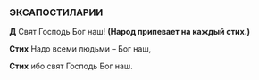 ### ЭКСАПОСТИЛАРИИ

**Д** Свят Господь Бог наш! **(Народ припевает на каждый стих.)**

**Стих** Надо всеми людьми – Бог наш,

**Стих** ибо свят Господь Бог наш.
